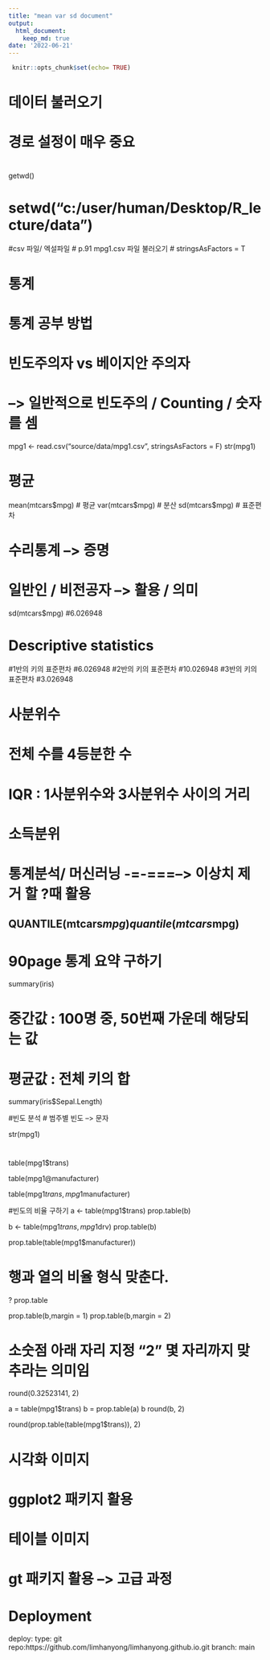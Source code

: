 ```yaml
---
title: "mean var sd document"
output:
  html_document:
    keep_md: true
date: '2022-06-21'
---
```

```r
 knitr::opts_chunk$set(echo= TRUE)
```

# 데이터 불러오기
# 경로 설정이 매우 중요
#
getwd()

# setwd("c:/user/human/Desktop/R_lecture/data")

#csv 파일/ 엑설파일
# p.91 mpg1.csv 파일 불러오기
# stringsAsFactors = T

# 통계
# 통계 공부 방법
# 빈도주의자 vs 베이지안 주의자
# --> 일반적으로 빈도주의 / Counting / 숫자를 셈


mpg1 <- read.csv("source/data/mpg1.csv", stringsAsFactors = F)
str(mpg1)

# 평균

mean(mtcars$mpg) # 평균
var(mtcars$mpg)  # 분산
sd(mtcars$mpg) # 표준편차

# 수리통계 --> 증명
# 일반인 / 비전공자 --> 활용 / 의미
sd(mtcars$mpg) #6.026948

# Descriptive statistics



#1반의 키의 표준편차 #6.026948
#2반의 키의 표준편차 #10.026948
#3반의 키의 표준편차 #3.026948

# 사분위수
# 전체 수를 4등분한 수
# IQR : 1사분위수와 3사분위수 사이의 거리
# 소득분위
# 통계분석/ 머신러닝   -=-===--> 이상치 제거 할 ?때 활용

## QUANTILE(mtcars$mpg)
quantile(mtcars$mpg)

# 90page 통계 요약 구하기

summary(iris)

# 중간값 : 100명 중, 50번째 가운데 해당되는 값
# 평균값 : 전체 키의 합

summary(iris$Sepal.Length)


#빈도 분석
# 범주별 빈도 --> 문자

str(mpg1)

#
table(mpg1$trans)

table(mpg1@manufacturer)

table(mpg1$trans, mpg1$manufacturer)


#빈도의 비율 구하기
a <- table(mpg1$trans)
prop.table(b)

b <- table(mpg1$trans, mpg1$drv)
prop.table(b)

prop.table(table(mpg1$manufacturer))


# 행과 열의 비율 형식 맞춘다.
? prop.table

prop.table(b,margin = 1)
prop.table(b,margin = 2)


# 소숫점 아래 자리 지정 "2" 몇 자리까지 맞추라는 의미임
round(0.32523141, 2)

a = table(mpg1$trans)
b = prop.table(a)
b
round(b, 2)


round(prop.table(table(mpg1$trans)), 2)



# 시각화 이미지
# ggplot2 패키지 활용
#
# 테이블 이미지
# gt 패키지 활용 --> 고급 과정

# Deployment
deploy:
  type: git
  repo:https://github.com/limhanyong/limhanyong.github.io.git
  branch: main

